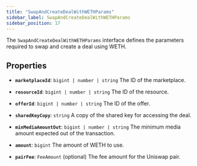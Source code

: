 ```yaml
---
title: "SwapAndCreateDealWithWETHParams"
sidebar_label: SwapAndCreateDealWithWETHParams
sidebar_position: 17
---
```


The `SwapAndCreateDealWithWETHParams` interface defines the parameters required to swap and create a deal using WETH.

## Properties

- **`marketplaceId`**: `bigint | number | string`
The ID of the marketplace.

- **`resourceId`**: `bigint | number | string`
The ID of the resource.

- **`offerId`**: `bigint | number | string`
The ID of the offer.

- **`sharedKeyCopy`**: `string`
A copy of the shared key for accessing the deal.

- **`minMediaAmountOut`**: `bigint | number | string`
The minimum media amount expected out of the transaction.

- **`amount`**: `bigint`
The amount of WETH to use.

- **`pairFee`**: `FeeAmount` (optional)
The fee amount for the Uniswap pair.
